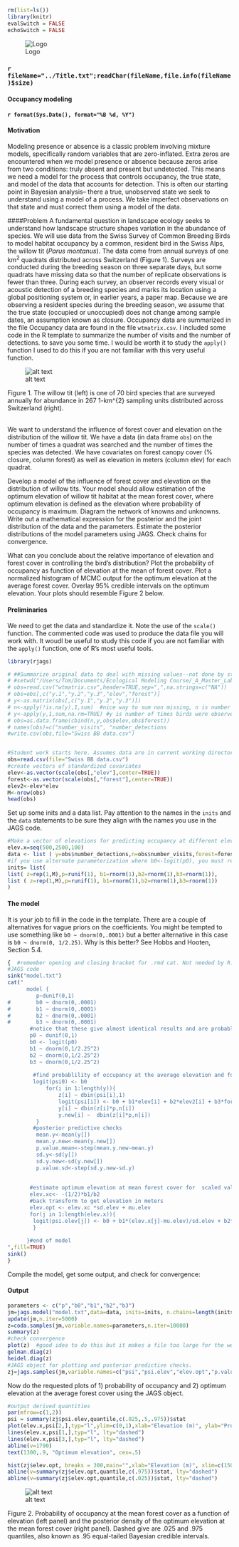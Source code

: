 ```r
rm(list=ls())
library(knitr)
evalSwitch = FALSE
echoSwitch = FALSE
```

<div style="width:200px; height=200px">
![Logo](../Logo.gif)
</div>

### `r fileName="../Title.txt";readChar(fileName,file.info(fileName)$size)`

#### Occupancy modeling
#### `r format(Sys.Date(), format="%B %d, %Y")`

#### Motivation
Modeling presence or absence is a classic problem involving mixture models, specifically random variables that are zero-inflated.  Extra zeros are encountered when we model presence or absence because zeros arise from two conditions: truly absent and present but undetected.  This means we need a model for the process that controls occupancy, the true state, and model of the data that accounts for detection.  This is often our starting point in Bayesian analysis-- there a true, unobserved state we seek to understand using a model of a process.  We take imperfect observations on that state and must correct them using a model of the data.

####Problem
A fundamental question in landscape ecology seeks to understand how landscape structure shapes variation in the abundance of species. We will use data from the Swiss Survey of Common Breeding Birds to model habitat occupancy by a common, resident bird in the Swiss Alps, the willow tit (*Parus montanus*). The data come from annual surveys of one km^2^  quadrats distributed across Switzerland (Figure 1). Surveys are conducted during the breeding season on three separate days, but some quadrats have missing data so that the number of replicate observations is fewer than three. During each survey, an observer records every visual or acoustic detection of a breeding species and marks its location using a global positioning system or, in earlier years, a paper map. Because we are observing a resident species during the breeding season, we assume that the true state (occupied or unoccupied) does not change among sample dates, an assumption known as closure. Occupancy data are summarized in the file Occupancy data are found in the file `wtmatrix.csv`. I included some code in the R template to summarize the number of visits and the number of detections. to save you some time. I would be worth it to study the `apply()` function I used to do this if you are not familiar with this very useful function.

<div style="width=2in; height=2in">
![alt text](WillowTitAndMap.gif)
</div>
Figure 1. The willow tit (left) is one of 70 bird species that are surveyed annually for abundance in 267 1-km^{2}
  sampling units distributed across Switzerland (right). 

<br> 
We want to understand the influence of forest cover and elevation on the distribution of the willow tit. We have a data (in data frame `obs`) on the number of times a quadrat was searched and the number of times the species was detected. We have covariates on forest canopy cover (% closure, column forest) as well as elevation in meters (column elev) for each quadrat. 

Develop a model of the influence of forest cover and elevation on the distribution of willow tits. Your model should allow estimation of the optimum elevation of willow tit habitat at the mean forest cover, where optimum elevation is defined as the elevation where probability of occupancy is maximum. Diagram the network of knowns and unknowns. Write out a mathematical expression for the posterior and the joint distribution of the data and the parameters. Estimate the posterior distributions of the model parameters using JAGS. Check chains for convergence. 

What can you conclude about the relative importance of elevation and forest cover in controlling the bird's distribution? Plot the probability of occupancy as function of elevation at the mean of forest cover.  Plot a normalized histogram of MCMC output for the optimum elevation at the average forest cover. Overlay 95% credible intervals on the optimum elevation. Your plots should resemble Figure 2 below.

#### Preliminaries
We need to get the data and standardize it.  Note the use of the `scale()` function. The commented code was used to produce the data file you will work with. It woudl be useful to study this code if you are not familiar with the `apply()` function, one of R's most useful tools.
```r
library(rjags)

# ##Summarize original data to deal with missing values--not done by students but instructive
# #setwd("/Users/Tom/Documents/Ecological Modeling Course/_A_Master_Lab_Exercises/Swiss breeding birds occupancy model/occupancy lab materials/")
# obs=read.csv("wtmatrix.csv",header=TRUE,sep=",",na.strings=c("NA"))
# obs=obs[,c("y.1","y.2","y.3","elev","forest")]
# y<-as.matrix(obs[,c("y.1","y.2","y.3")])
# n<-apply(!is.na(y),1,sum)  #nice way to sum non missing, n is number of visits
# y<-apply(y,1,sum,na.rm=TRUE) #y is number of times birds were observed
# obs=as.data.frame(cbind(n,y,obs$elev,obs$forest))
# names(obs)=c("number_visits", "number_detections
#write.csv(obs,file="Swiss BB data.csv")


#Student work starts here. Assumes data are in current working directory.
obs=read.csv(file="Swiss BB data.csv")
#create vectors of standardized covariates
elev<-as.vector(scale(obs[,"elev"],center=TRUE))
forest<-as.vector(scale(obs[,"forest"],center=TRUE))
elev2<-elev*elev
M<-nrow(obs)
head(obs)
```
Set up some inits and a data list. Pay attention to the names in the `inits` and the `data` statements to be sure they align with the names you use in the JAGS code.

```r
#Make a vector of elevations for predicting occupancy at different elevations.
elev.x=seq(500,2500,100)
data <- list ( y=obs$number_detections,n=obs$number_visits,forest=forest,elev=elev,elev2=elev2, mu.elev=mean(obs$elev), sd.elev=sd(obs$elev),elev.x=elev.x)
#if you use alternate parameterization where b0<-logit(p0), you must remove it from init list
inits= list(
list( z=rep(1,M),p=runif(1), b1=rnorm(1),b2=rnorm(1),b3=rnorm(1)),
list ( z=rep(1,M),p=runif(1), b1=rnorm(1),b2=rnorm(1),b3=rnorm(1)) 
)
```

#### The model
It is your job to fill in the code in the template. There are a couple of alternatives for vague priors on the coefficients.  You might be tempted to use something like `b0 ~ dnorm(0,.0001)` but a better alternative in this case is `b0 ~ dnorm(0, 1/2.25)`. Why is this better?  See Hobbs and Hooten, Section 5.4. 

```r
{  #remember opening and closing bracket for .rmd cat. Not needed by R.
#JAGS code
sink("model.txt")
cat("
      model { 
      	 p~dunif(0,1)
#        b0 ~ dnorm(0,.0001)  
#        b1 ~ dnorm(0,.0001) 
#        b2 ~ dnorm(0,.0001) 
#        b3 ~ dnorm(0,.0001)
       #notice that these give almost identical results and are probably more defensible
       p0 ~ dunif(0,1)   
       b0 <- logit(p0)
       b1 ~ dnorm(0,1/2.25^2) 
       b2 ~ dnorm(0,1/2.25^2) 
       b3 ~ dnorm(0,1/2.25^2) 
        
        #find probablility of occupancy at the average elevation and forest cover
        logit(psi0) <- b0
            for(i in 1:length(y)){ 
           		z[i] ~ dbin(psi[i],1)      
          		logit(psi[i]) <- b0 + b1*elev[i] + b2*elev2[i] + b3*forest[i] 
           		y[i] ~ dbin(z[i]*p,n[i])  
           		y.new[i] ~  dbin(z[i]*p,n[i])  
         } 
        #posterior predictive checks
         mean.y<-mean(y[])
         mean.y.new<-mean(y.new[])
         p.value.mean<-step(mean.y.new-mean.y)
         sd.y<-sd(y[])
         sd.y.new<-sd(y.new[])
         p.value.sd<-step(sd.y.new-sd.y)
              
        
       #estimate optimum elevation at mean forest cover for  scaled values
       elev.xc<- -(1/2)*b1/b2
       #back transform to get elevation in meters
       elev.opt <- elev.xc *sd.elev + mu.elev
       for(j in 1:length(elev.x)){
       	logit(psi.elev[j]) <- b0 + b1*(elev.x[j]-mu.elev)/sd.elev + b2*((elev.x[j]-mu.elev)/sd.elev)^2
		}
     
      }#end of model
",fill=TRUE)
sink()
}
```
Compile the model, get some output, and check for convergence:

#### Output
```r
parameters <- c("p","b0","b1","b2","b3")
jm=jags.model("model.txt",data=data, inits=inits, n.chains=length(inits), n.adapt=3000)
update(jm,n.iter=5000)
z=coda.samples(jm,variable.names=parameters,n.iter=10000)
summary(z)
#check convergence
plot(z)  #good idea to do this but it makes a file too large for the web site!
gelman.diag(z)
heidel.diag(z)
#JAGS object for plotting and posterior predictive checks.
zj=jags.samples(jm,variable.names=c("psi","psi.elev","elev.opt","p.value.mean", "p.value.sd"),n.iter=10000)
```


Now do the requested plots of 1) probability of occupancy and 2) optimum elevation at the average forest cover using the JAGS object.
```r
#output derived quantities
par(mfrow=c(1,2))
psi = summary(zj$psi.elev,quantile,c(.025,.5,.975))$stat
plot(elev.x,psi[2,],typ="l",ylim=c(0,1),xlab="Elevation (m)", ylab="Probability of occupancy")
lines(elev.x,psi[1,],typ="l", lty="dashed")
lines(elev.x,psi[3,],typ="l", lty="dashed")
abline(v=1790)
text(1300,.9, "Optimum elevation", cex=.5)

hist(zj$elev.opt, breaks = 300,main="",xlab="Elevation (m)", xlim=c(1500,2500), freq=FALSE)
abline(v=summary(zj$elev.opt,quantile,c(.975))$stat, lty="dashed")
abline(v=summary(zj$elev.opt,quantile,c(.025))$stat, lty="dashed")
```

<div style="width=2in; height=2in">
![alt text](Bird plots.gif)
</div>
Figure 2. Probability of occupancy at the mean forest cover as a function of elevation (left panel) and the posterior density of the optimum elevation at the mean forest cover (right panel). Dashed give are .025 and .975 quantiles, also known as .95 equal-tailed Bayesian credible intervals. 


